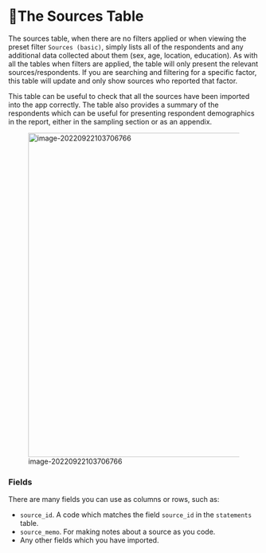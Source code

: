 # 🧪The Sources Table

The sources table, when there are no filters applied or when viewing the preset filter `Sources (basic)`, simply lists all of the respondents and any additional data collected about them (sex, age, location, education). As with all the tables when filters are applied, the table will only present the relevant sources/respondents. If you are searching and filtering for a specific factor, this table will update and only show sources who reported that factor.

This table can be useful to check that all the sources have been imported into the app correctly. The table also provides a summary of the respondents which can be useful for presenting respondent demographics in the report, either in the sampling section or as an appendix.

![image-20220922103706766](_assets/image-20220922103706766.png){width=650}



### Fields

There are many fields you can use as columns or rows, such as:

- `source_id`. A code which matches the field `source_id` in the `statements` table.
- `source_memo`.  For making notes about a source as you code.
- Any other fields which you have imported.

